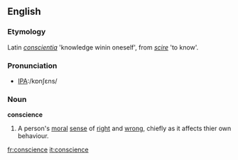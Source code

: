 ==English==

===Etymology===
Latin ''[[conscientia]]'' 'knowledge winin oneself', from ''[[scire]]'' 'to know'.

===Pronunciation===
*[[w:International Phonetic Alphabet|IPA]]:/kɒnʃɛns/

===Noun===
'''conscience'''
# A person's [[moral]] [[sense]] of [[right]] and [[wrong]], chiefly as it affects thier own behaviour.

[[fr:conscience]]
[[it:conscience]]
